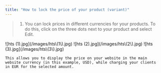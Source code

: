 ```yaml
---
title: "How to lock the price of your product (variant)"
---
```


> 1. You can lock prices in different currencies for your products. To do this, click on the three dots next to your product and select Edit.

<Steps>
  <Step title="You can lock prices in different currencies for your products. To do this, click on the three dots next to your product and select Edit.">
    ![hts (1).jpg](/images/hts\(1\).jpg)
  </Step>
  <Step title="Next to the variant you would like to edit, click on the three dots and select Edit.">
    ![hts (2).jpg](/images/hts\(2\).jpg)
  </Step>
  <Step title="Click on the currency you want to lock, enter your desired value, and then click the Save Changes button.">
    ![hts (3).jpg](/images/hts\(3\).jpg)

    This allows you to display the price on your website in the main website currency (in this example, USD), while charging your clients in EUR for the selected amount.
  </Step>
</Steps>